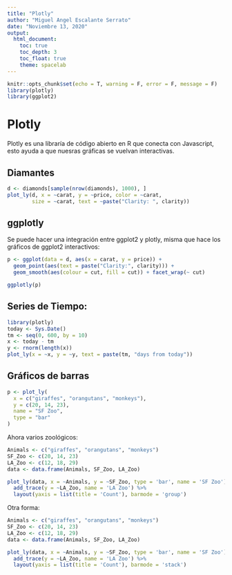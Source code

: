 ```yaml
---
title: "Plotly"
author: "Miguel Angel Escalante Serrato"
date: "Noviembre 13, 2020"
output: 
  html_document:
    toc: true
    toc_depth: 3
    toc_float: true
    theme: spacelab
---
```


```r
knitr::opts_chunk$set(echo = T, warning = F, error = F, message = F)
library(plotly)
library(ggplot2)
```

# Plotly 

Plotly es una libraría de código abierto en R que conecta con Javascript, esto ayuda a que nuesras gráficas se vuelvan interactivas. 

## Diamantes

```r
d <- diamonds[sample(nrow(diamonds), 1000), ]
plot_ly(d, x = ~carat, y = ~price, color = ~carat,
        size = ~carat, text = ~paste("Clarity: ", clarity))
```

## ggplotly

Se puede hacer una integración entre ggplot2 y plotly, misma que hace los gráficos de ggplot2 interactivos: 
```r
p <- ggplot(data = d, aes(x = carat, y = price)) +
  geom_point(aes(text = paste("Clarity:", clarity))) +
  geom_smooth(aes(colour = cut, fill = cut)) + facet_wrap(~ cut)

ggplotly(p)
```



## Series de Tiempo:


```r
library(plotly)
today <- Sys.Date()
tm <- seq(0, 600, by = 10)
x <- today - tm
y <- rnorm(length(x))
plot_ly(x = ~x, y = ~y, text = paste(tm, "days from today"))
```

## Gráficos de barras

```r
p <- plot_ly(
  x = c("giraffes", "orangutans", "monkeys"),
  y = c(20, 14, 23),
  name = "SF Zoo",
  type = "bar"
)
```


Ahora varios zoológicos: 

```r

Animals <- c("giraffes", "orangutans", "monkeys")
SF_Zoo <- c(20, 14, 23)
LA_Zoo <- c(12, 18, 29)
data <- data.frame(Animals, SF_Zoo, LA_Zoo)

plot_ly(data, x = ~Animals, y = ~SF_Zoo, type = 'bar', name = 'SF Zoo') %>%
  add_trace(y = ~LA_Zoo, name = 'LA Zoo') %>%
  layout(yaxis = list(title = 'Count'), barmode = 'group')

```


Otra forma:

```r
Animals <- c("giraffes", "orangutans", "monkeys")
SF_Zoo <- c(20, 14, 23)
LA_Zoo <- c(12, 18, 29)
data <- data.frame(Animals, SF_Zoo, LA_Zoo)

plot_ly(data, x = ~Animals, y = ~SF_Zoo, type = 'bar', name = 'SF Zoo') %>%
  add_trace(y = ~LA_Zoo, name = 'LA Zoo') %>%
  layout(yaxis = list(title = 'Count'), barmode = 'stack')

```

